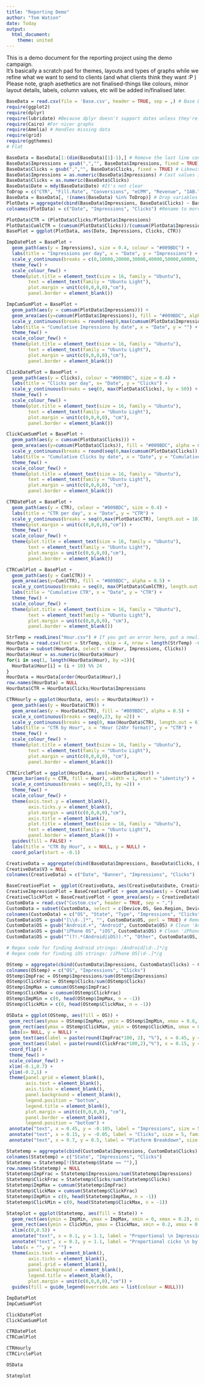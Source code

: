 ```yaml
---
title: "Reporting Demo"
author: "Tom Watson"
date: Today
output: 
  html_document:
    theme: united
---
```


This is a demo document for the reporting project using the demo campaign.  
It's basically a scratch pad for themes, layouts and types of graphs while we refine what we want to send to clients (and what clients think they want :P )  
Please note, graph asethetics are not finalised-things like colours, minor layout details, labels, column values, etc will be added in/finalised later.

```r
BaseData = read.csv(file = 'Base.csv', header = TRUE, sep = ,) # Base Data contains everything about campaign except hour and custom report information
require(ggplot2)
require(dplyr)
require(lubridate) #Because dplyr doesn't support dates unless they're POSIXCT format
require(Cairo) #For nicer graphs
require(Amelia) # Handles missing data
require(grid)
require(ggthemes)
# Flat

BaseData = BaseData[1:(dim(BaseData)[1]-1),] # Remove the last line containing the totals.
BaseData$Impressions = gsub(",","", BaseData$Impressions, fixed = TRUE) # Remove the comma's from the values
BaseData$Clicks = gsub(",","", BaseData$Clicks, fixed = TRUE) # Likewise for clicks
BaseData$Impressions = as.numeric(BaseData$Impressions) # Cast values into numbers
BaseData$Clicks = as.numeric(BaseData$Clicks)
BaseData$Date = mdy(BaseData$Date) #It's not clear
ToDrop = c("CTR", "Fill.Rate", "Conversions", "eCPM", "Revenue", "IAB.Tier.1.Categories")
BaseData = BaseData[, !(names(BaseData) %in% ToDrop)] # Drop variables useless for external reporting
PlotData = aggregate(cbind(BaseData$Impressions, BaseData$Clicks) ~ BaseData$Date, BaseData, FUN = sum)
colnames(PlotData) = c("Date", "Impressions", "Clicks") #Rename to more readable formats

PlotData$CTR = (PlotData$Clicks/PlotData$Impressions)
PlotData$CumlCTR = (cumsum(PlotData$Clicks))/(cumsum(PlotData$Impressions))
BasePlot = ggplot(PlotData, aes(Date, Impressions, Clicks, CTR))

ImpDatePlot = BasePlot +
  geom_path(aes(y = Impressions), size = 0.4, colour = "#009BDC") +
  labs(title = "Impressions per day", x = "Date", y = "Impressions") +
  scale_y_continuous(breaks = c(0,10000,20000,30000,40000,50000,60000,70000)) +
  theme_few() +
  scale_colour_few() +
  theme(plot.title = element_text(size = 16, family = "Ubuntu"),
        text = element_text(family = "Ubuntu Light"),
        plot.margin = unit(c(0,0,0,0),"cm"),
        panel.border = element_blank())

ImpCumSumPlot = BasePlot +
  geom_path(aes(y = cumsum(PlotData$Impressions))) +
  geom_area(aes(y=cumsum(PlotData$Impressions)), fill = "#009BDC", alpha = 0.5) +
  scale_y_continuous(breaks = round(seq(0,max(cumsum(PlotData$Impressions)), length.out = 10))) +
  labs(title = "Cumulative Impressions by date", x = "Date", y = "") +
  theme_few() +
  scale_colour_few() +
  theme(plot.title = element_text(size = 16, family = "Ubuntu"),
        text = element_text(family = "Ubuntu Light"),
        plot.margin = unit(c(0,0,0,0),"cm"),
        panel.border = element_blank())

ClickDatePlot = BasePlot +
  geom_path(aes(y = Clicks), colour = "#009BDC", size = 0.4) +
  labs(title = "Clicks per day", x= "Date", y = "Clicks") +
  scale_y_continuous(breaks = seq(0, max(PlotData$Clicks), by = 50)) +
  theme_few() +
  scale_colour_few() +
  theme(plot.title = element_text(size = 16, family = "Ubuntu"),
        text = element_text(family = "Ubuntu Light"),
        plot.margin = unit(c(0,0,0,0), "cm"),
        panel.border = element_blank())

ClickCumSumPlot = BasePlot +
  geom_path(aes(y = cumsum(PlotData$Clicks))) +
  geom_area(aes(y=cumsum(PlotData$Clicks)), fill = "#009BDC", alpha = 0.5) +
  scale_y_continuous(breaks = round(seq(0,max(cumsum(PlotData$Clicks)), length.out = 10))) +
  labs(title = "Cumulative Clicks by date", x = "Date", y = "Cumulative Clicks") +
  theme_few() +
  scale_colour_few() +
  theme(plot.title = element_text(size = 16, family = "Ubuntu"),
        text = element_text(family = "Ubuntu Light"),
        plot.margin = unit(c(0,0,0,0), "cm"),
        panel.border = element_blank())

CTRDatePlot = BasePlot +
  geom_path(aes(y = CTR), colour = "#009BDC", size = 0.4) +
  labs(title = "CTR per day", x = "Date", y = "CTR") +
  scale_y_continuous(breaks = seq(0,max(PlotData$CTR), length.out = 10), labels = scales::percent) +
  theme(plot.margin = unit(c(0,0,0,0),"cm")) +
  theme_few() +
  scale_colour_few() +
  theme(plot.title = element_text(size = 16, family = "Ubuntu"),
        text = element_text(family = "Ubuntu Light"),
        plot.margin = unit(c(0,0,0,0),"cm"),
        panel.border = element_blank())

CTRCumlPlot = BasePlot +
  geom_path(aes(y = CumlCTR)) +
  geom_area(aes(y=CumlCTR), fill = "#009BDC", alpha = 0.5) +
  scale_y_continuous(breaks = seq(0, max(PlotData$CumlCTR), length.out = 10), labels = scales::percent) +
  labs(title = "Cumulative CTR", x = "Date", y = "CTR") +
  theme_few() +
  scale_colour_few() +
  theme(plot.title = element_text(size = 16, family = "Ubuntu"),
        text = element_text(family = "Ubuntu Light"),
        plot.margin = unit(c(0,0,0,0), "cm"),
        panel.border = element_blank())

StrTemp = readLines("Hour.csv") # If you get an error here, put a newline character at the end of the file
HourData = read.csv(text = StrTemp, skip = 4, nrow = length(StrTemp) -6, header= TRUE, sep = ",")
HourData = subset(HourData, select = c(Hour, Impressions, Clicks))
HourData$Hour = as.numeric(HourData$Hour)
for(i in seq(1, length(HourData$Hour), by =1)){
  HourData$Hour[i] = (i + 10) %% 24
}
HourData = HourData[order(HourData$Hour),]
row.names(HourData) = NULL
HourData$CTR = HourData$Clicks/HourData$Impressions

CTRHourly = ggplot(HourData, aes(x = HourData$Hour)) +
  geom_path(aes(y = HourData$CTR)) +
  geom_area(aes(y = HourData$CTR), fill = "#009BDC", alpha = 0.5) +
  scale_x_continuous(breaks = seq(0,23, by =2)) +
  scale_y_continuous(breaks = seq(0, max(HourData$CTR), length.out = 6), labels = scales::percent) +
  labs(title = "CTR by Hour", x = "Hour (24hr format)", y = "CTR") +
  theme_few() +
  scale_colour_few() +
  theme(plot.title = element_text(size = 16, family = "Ubuntu"),
        text = element_text(family = "Ubuntu Light"),
        plot.margin = unit(c(0,0,0,0), "cm"),
        panel.border = element_blank())

CTRCirclePlot = ggplot(HourData, aes(x=HourData$Hour)) +
  geom_bar(aes(y = CTR, fill = Hour), width = 1, stat = "identity") +
  scale_x_continuous(breaks = seq(0,23, by =2)) +
  theme_few() +
  scale_colour_few() +
  theme(axis.text.y = element_blank(),
        axis.ticks.y = element_blank(),
        plot.margin = unit(c(0,0,0,0),"cm"),
        axis.title = element_blank(),
        plot.title = element_text(size = 16, family = "Ubuntu"),
        text = element_text(family = "Ubuntu Light"),
        panel.border = element_blank()) +
  guides(fill = FALSE) +
  labs(title = "CTR By Hour", x = NULL, y = NULL) +
  coord_polar(start = -0.1)

CreativeData = aggregate(cbind(BaseData$Impressions, BaseData$Clicks, BaseData$Banners) ~ BaseData$Date + BaseData$Banners, FUN = sum)
CreativeData$V3 = NULL
colnames(CreativeData) = c("Date", "Banner", "Impressions", "Clicks")

BaseCreativePlot =  ggplot(CreativeData, aes(CreativeData$Date, CreativeData$Impressions, CreativeData$Clicks))
CreativeImpressionPlot = BaseCreativePlot + geom_area(aes(y = CreativeData$Impressions, colour = CreativeData$Banner, fill = CreativeData$Banner), position = 'fill')
CreativeClickPlot = BaseCreativePlot + geom_area(aes(y = CreativeData$Clicks, colour = CreativeData$Banner, fill = CreativeData$Banner), position = 'stack') + theme(plot.margin = unit(c(0,0,0,0),"cm"))
CustomData = read.csv("Custom.csv", header = TRUE, sep = ",")
CustomData = subset(CustomData, select = c(Device.OS, Geo.Region, Device.Type, Impressions, Clicks))
colnames(CustomData) = c("OS", "State", "Type", "Impressions", "Clicks")
CustomData$OS = gsub("[\\d-.]*", "", CustomData$OS, perl = TRUE) # Remove version numbers
CustomData$OS = gsub("Android.+", "Android", CustomData$OS) # Clean 'Android....' entries
CustomData$OS = gsub("iPhone OS", "iOS", CustomData$OS) # Clean 'iPhone/iOS/etc...' entries
CustomData$OS = gsub("^(?!.*(Android|iOS)).*", "Other", CustomData$OS, ignore.case = FALSE, perl = TRUE) # Label everything that's not Android or iOS as 'Other'

# Regex code for finding Android strings: /Android[\d-.]*/g
# Regex code for finding iOS strings: /iPhone OS[\d-.]*/g

OStemp = aggregate(cbind(CustomData$Impressions, CustomData$Clicks) ~ CustomData$OS, FUN = sum) # Aggregate on OS for graphs
colnames(OStemp) = c("OS", "Impressions", "Clicks")
OStemp$ImpFrac = OStemp$Impressions/sum(OStemp$Impressions)
OStemp$ClickFrac = OStemp$Clicks/sum(OStemp$Clicks)
OStemp$ImpMax = cumsum(OStemp$ImpFrac)
OStemp$ClickMax = cumsum(OStemp$ClickFrac)
OStemp$ImpMin = c(0, head(OStemp$ImpMax, n = -1))
OStemp$ClickMin = c(0, head(OStemp$ClickMax, n = -1))

OSData = ggplot(OStemp, aes(fill = OS)) +
 geom_rect(aes(ymax = OStemp$ImpMax, ymin = OStemp$ImpMin, xmax = 0.6, xmin = 0.3), colour = "white") +
 geom_rect(aes(ymax = OStemp$ClickMax, ymin = OStemp$ClickMin, xmax = 0.3, xmin = 0), colour = "white") +
 labs(x= NULL, y = NULL) +
 geom_text(aes(label = paste(round(ImpFrac*100, 2), "%"), x = 0.45, y = ((ImpMax + ImpMin)/2), inherit.aes = TRUE, show.legend = FALSE), family = "Ubuntu Light") +
 geom_text(aes(label = paste(round(ClickFrac*100,2),"%"), x = 0.15, y = ((ClickMin + ClickMax)/2), inherit.aes = TRUE, show.legend = FALSE)) +
 coord_flip() +
 theme_few() +
 scale_colour_few() +
 xlim(-0.1,0.7) +
 ylim(-0.2,1) +
 theme(panel.grid = element_blank(),
       axis.text = element_blank(),
       axis.ticks = element_blank(),
       panel.background = element_blank(),
       legend.position = "bottom",
       legend.title = element_blank(),
       plot.margin = unit(c(0,0,0,0), "cm"),
       panel.border = element_blank(),
       legend.position = "bottom") +
 annotate("text", x = 0.45, y = -0.105, label = "Impressions", size = 5, family = "Ubuntu Light") +
 annotate("text", x = 0.15, y = -0.05, label = "Clicks", size = 5, family = "Ubuntu Light") + 
 annotate("text", x = 0.7, y = 0.5, label = "Platform Breakdown", size = 6, family = "Ubuntu Light")

Statetemp = aggregate(cbind(CustomData$Impressions, CustomData$Clicks) ~ CustomData$State, FUN = sum)
colnames(Statetemp) = c("State", "Impressions", "Clicks")
Statetemp = Statetemp[!(Statetemp$State == ""),]
row.names(Statetemp) = NULL
Statetemp$ImpFrac = Statetemp$Impressions/sum(Statetemp$Impressions)
Statetemp$ClickFrac = Statetemp$Clicks/sum(Statetemp$Clicks)
Statetemp$ImpMax = cumsum(Statetemp$ImpFrac)
Statetemp$ClickMax = cumsum(Statetemp$ClickFrac)
Statetemp$ImpMin = c(0, head(Statetemp$ImpMax, n = -1))
Statetemp$ClickMin = c(0, head(Statetemp$ClickMax, n = -1))

Stateplot = ggplot(Statetemp, aes(fill = State)) +
  geom_rect(aes(ymin = ImpMin, ymax = ImpMax, xmin = 0, xmax = 0.2), colour = "White") +
  geom_rect(aes(ymin = ClickMin, ymax = ClickMax, xmin = 0.2, xmax = 0.4), colour = "white") +
  xlim(c(0,0.5)) +
  annotate("text", x = 0.1, y = 1.1, label = "Proportional \n Impressions by State", size = 5, fontface = "bold") +
  annotate("text", x = 0.3, y = 1.1, label = "Proportional cicks \n by state", size = 5, fontface = "bold") +
  labs(x = "", y = "") +
  theme(axis.text = element_blank(),
        axis.ticks = element_blank(),
        panel.grid = element_blank(),
        panel.background = element_blank(),
        legend.title = element_blank(),
        plot.margin = unit(c(0,0,0,0),"cm")) +
  guides(fill = guide_legend(override.aes = list(colour = NULL)))

```


```r
ImpDatePlot
ImpCumSumPlot
```

```r
ClickDatePlot
ClickCumSumPlot
```
 
```r
CTRDatePlot
CTRCumlPlot
```

```r
CTRHourly
CTRCirclePlot
```
 
```r
OSData
```

```r
Stateplot
```